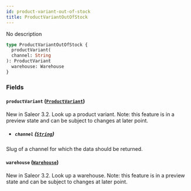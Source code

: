 ```yaml
---
id: product-variant-out-of-stock
title: ProductVariantOutOfStock
---
```



No description

```graphql
type ProductVariantOutOfStock {
  productVariant(
  channel: String
): ProductVariant
  warehouse: Warehouse
}
```


### Fields

#### `productVariant` ([`ProductVariant`](../../../developer/api-reference/objects/product-variant))

New in Saleor 3.2. Look up a product variant. Note: this feature is in a preview state and can be subject to changes at later point.
- ##### `channel` ([`String`](../../../developer/api-reference/scalars/string))

Slug of a channel for which the data should be returned.


#### `warehouse` ([`Warehouse`](../../../developer/api-reference/objects/warehouse))

New in Saleor 3.2. Look up a warehouse. Note: this feature is in a preview state and can be subject to changes at later point.




